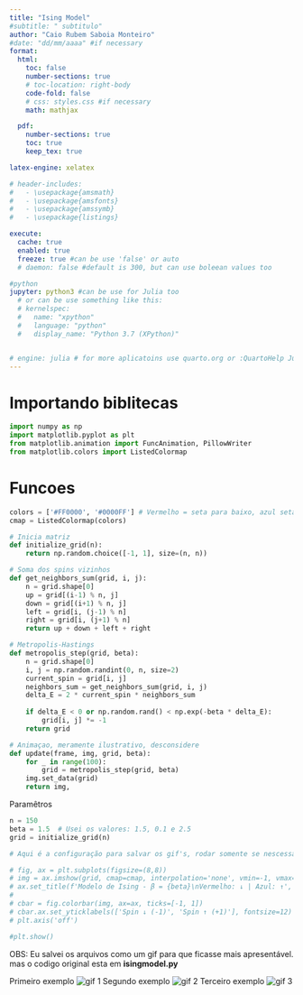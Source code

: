 ```yaml
---
title: "Ising Model"
#subtitle: " subtitulo"
author: "Caio Rubem Saboia Monteiro"
#date: "dd/mm/aaaa" #if necessary
format:
  html:
    toc: false
    number-sections: true
    # toc-location: right-body
    code-fold: false
    # css: styles.css #if necessary
    math: mathjax

  pdf:
    number-sections: true
    toc: true
    keep_tex: true

latex-engine: xelatex

# header-includes:
#   - \usepackage{amsmath}
#   - \usepackage{amsfonts}
#   - \usepackage{amssymb}
#   - \usepackage{listings}

execute:
  cache: true
  enabled: true
  freeze: true #can be use 'false' or auto
  # daemon: false #default is 300, but can use boleean values too 

#python
jupyter: python3 #can be use for Julia too
  # or can be use something like this:
  # kernelspec:
  #   name: "xpython"
  #   language: "python"
  #   display_name: "Python 3.7 (XPython)"


# engine: julia # for more aplicatoins use quarto.org or :QuartoHelp Julia
---
```


# Importando biblitecas
```python
import numpy as np
import matplotlib.pyplot as plt
from matplotlib.animation import FuncAnimation, PillowWriter
from matplotlib.colors import ListedColormap
```

# Funcoes
```python
colors = ['#FF0000', '#0000FF'] # Vermelho = seta para baixo, azul seta para cima;
cmap = ListedColormap(colors)

# Inicia matriz
def initialize_grid(n):
    return np.random.choice([-1, 1], size=(n, n))

# Soma dos spins vizinhos
def get_neighbors_sum(grid, i, j):
    n = grid.shape[0]
    up = grid[(i-1) % n, j]
    down = grid[(i+1) % n, j]
    left = grid[i, (j-1) % n]
    right = grid[i, (j+1) % n]
    return up + down + left + right

# Metropolis-Hastings
def metropolis_step(grid, beta):
    n = grid.shape[0]
    i, j = np.random.randint(0, n, size=2)
    current_spin = grid[i, j]
    neighbors_sum = get_neighbors_sum(grid, i, j)
    delta_E = 2 * current_spin * neighbors_sum
    
    if delta_E < 0 or np.random.rand() < np.exp(-beta * delta_E):
        grid[i, j] *= -1
    return grid

# Animaçao, meramente ilustrativo, desconsidere
def update(frame, img, grid, beta):
    for _ in range(100):
        grid = metropolis_step(grid, beta)
    img.set_data(grid)
    return img,
```

Paramêtros
```python
n = 150
beta = 1.5  # Usei os valores: 1.5, 0.1 e 2.5
grid = initialize_grid(n)

# Aqui é a configuração para salvar os gif's, rodar somente se nescessário.

# fig, ax = plt.subplots(figsize=(8,8))
# img = ax.imshow(grid, cmap=cmap, interpolation='none', vmin=-1, vmax=1)
# ax.set_title(f'Modelo de Ising - β = {beta}\nVermelho: ↓ | Azul: ↑', fontsize=14)
#
# cbar = fig.colorbar(img, ax=ax, ticks=[-1, 1])
# cbar.ax.set_yticklabels(['Spin ↓ (-1)', 'Spin ↑ (+1)'], fontsize=12)
# plt.axis('off')

#plt.show()
```
OBS: Eu salvei os arquivos como um gif para que ficasse mais apresentável.
mas o codigo original esta em **isingmodel.py**

Primeiro exemplo
![gif 1](gif\ising_simu_b1.gif)
Segundo exemplo
![gif 2](gif\ising_simu_b2.gif)
Terceiro exemplo
![gif 3](gif\ising_simu_b3.gif)
